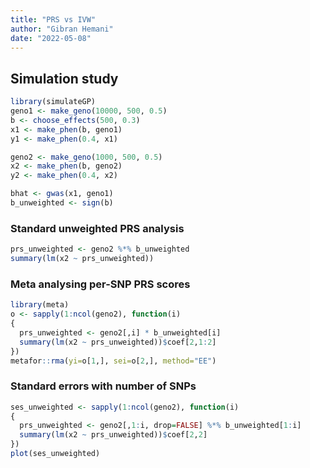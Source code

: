 ```yaml
---
title: "PRS vs IVW"
author: "Gibran Hemani"
date: "2022-05-08"
---
```


## Simulation study

```r
library(simulateGP)
geno1 <- make_geno(10000, 500, 0.5)
b <- choose_effects(500, 0.3)
x1 <- make_phen(b, geno1)
y1 <- make_phen(0.4, x1)

geno2 <- make_geno(1000, 500, 0.5)
x2 <- make_phen(b, geno2)
y2 <- make_phen(0.4, x2)

bhat <- gwas(x1, geno1)
b_unweighted <- sign(b)
```

### Standard unweighted PRS analysis

```r
prs_unweighted <- geno2 %*% b_unweighted
summary(lm(x2 ~ prs_unweighted))
```

### Meta analysing per-SNP PRS scores

```r
library(meta)
o <- sapply(1:ncol(geno2), function(i)
{
  prs_unweighted <- geno2[,i] * b_unweighted[i]
  summary(lm(x2 ~ prs_unweighted))$coef[2,1:2]
})
metafor::rma(yi=o[1,], sei=o[2,], method="EE")
```

### Standard errors with number of SNPs

```r
ses_unweighted <- sapply(1:ncol(geno2), function(i)
{
  prs_unweighted <- geno2[,1:i, drop=FALSE] %*% b_unweighted[1:i]
  summary(lm(x2 ~ prs_unweighted))$coef[2,2]
})
plot(ses_unweighted)
```

## 
